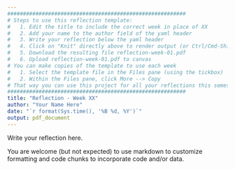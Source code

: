 ```yaml
---
#########################################################
# Steps to use this reflection template:
#   1. Edit the title to include the correct week in place of XX
#   2. Add your name to the author field of the yaml header
#   3. Write your reflection below the yaml header
#   4. Click on "Knit" directly above to render output (or Ctrl/Cmd-Shift-K)
#   5. Download the resulting file reflection-week-01.pdf
#   6. Upload reflection-week-01.pdf to canvas
# You can make copies of the template to use each week
#   1. Select the template file in the Files pane (using the tickbox)
#   2. Within the Files pane, click More --> Copy
# That way you can use this project for all your reflections this semester
#########################################################
title: "Reflection - Week XX"
author: "Your Name Here"
date: "`r format(Sys.time(), '%B %d, %Y')`"
output: pdf_document
---
```


Write your reflection here.

You are welcome (but not expected) to use markdown to customize formatting and code chunks to incorporate code and/or data.
